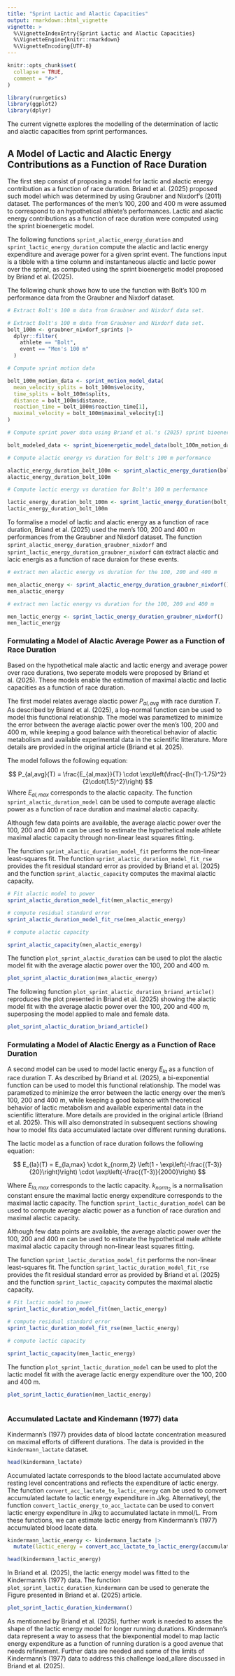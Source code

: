 ```yaml
---
title: "Sprint Lactic and Alactic Capacities"
output: rmarkdown::html_vignette
vignette: >
  %\VignetteIndexEntry{Sprint Lactic and Alactic Capacities}
  %\VignetteEngine{knitr::rmarkdown}
  %\VignetteEncoding{UTF-8}
---
```


```r
knitr::opts_chunk$set(
  collapse = TRUE,
  comment = "#>"
)
```

```r
library(runrgetics)
library(ggplot2)
library(dplyr)
```

The current vignette explores the modelling of the determination of lactic and alactic capacities from sprint performances. 

## A Model of Lactic and Alactic Energy Contributions as a Function of Race Duration

The first step consist of proposing a model for lactic and alactic energy contribution as a function of race duration. Briand et al. (2025) proposed such model which was determined by using Graubner and Nixdorf's (2011) dataset. The performances of the men's 100, 200 and 400 m were assumed to correspond to an hypothetical athlete's performances. Lactic and alactic energy contributions as a function of race duration were computed using the sprint bioenergetic model. 

The following functions `sprint_alactic_energy_duration` and `sprint_lactic_energy_duration` compute the alactic and lactic energy expenditure and average power for a given sprint event. The functions input is a tibble with a time column and instantaneous alactic and lactic power over the sprint, as computed using the sprint bioenergetic model proposed by Briand et al. (2025). 

The following chunk shows how to use the function with Bolt's 100 m performance data from the Graubner and Nixdorf dataset.

```r
# Extract Bolt's 100 m data from Graubner and Nixdorf data set.

# Extract Bolt's 100 m data from Graubner and Nixdorf data set.
bolt_100m <- graubner_nixdorf_sprints |>
  dplyr::filter(
    athlete == "Bolt",
    event == "Men's 100 m"
  )

# Compute sprint motion data

bolt_100m_motion_data <- sprint_motion_model_data(
  mean_velocity_splits = bolt_100m$velocity,
  time_splits = bolt_100m$splits,
  distance = bolt_100m$distance,
  reaction_time = bolt_100m$reaction_time[1],
  maximal_velocity = bolt_100m$maximal_velocity[1]
)

# Compute sprint power data using Briand et al.'s (2025) sprint bioenergetic model

bolt_modeled_data <- sprint_bioenergetic_model_data(bolt_100m_motion_data)

# Compute alactic energy vs duration for Bolt's 100 m performance

alactic_energy_duration_bolt_100m <- sprint_alactic_energy_duration(bolt_modeled_data)
alactic_energy_duration_bolt_100m

# Compute lactic energy vs duration for Bolt's 100 m performance

lactic_energy_duration_bolt_100m <- sprint_lactic_energy_duration(bolt_modeled_data)
lactic_energy_duration_bolt_100m
```

To formalise a model of lactic and alactic energy as a function of race duration, Briand et al. (2025) used the men's 100, 200 and 400 m performances from the Graubner and Nixdorf dataset. The function `sprint_alactic_energy_duration_graubner_nixdorf` and `sprint_lactic_energy_duration_graubner_nixdorf` can extract alactic and lacic energis as a function of race duraion for these events. 

```r
# extract men alactic energy vs duration for the 100, 200 and 400 m

men_alactic_energy <- sprint_alactic_energy_duration_graubner_nixdorf()
men_alactic_energy

# extract men lactic energy vs duration for the 100, 200 and 400 m

men_lactic_energy <- sprint_lactic_energy_duration_graubner_nixdorf()
men_lactic_energy
```

### Formulating a Model of Alactic Average Power as a Function of Race Duration

Based on the hypothetical male alactic and lactic energy and average power over race durations, two seperate models were proposed by Briand et al. (2025). These models enable the estimation of maximal alactic and lactic capacities as a function of race duration. 

The first model relates average alactic power $P_{al,avg}$ with race duration $T$. As described by Briand et al. (2025), a log-normal function can be used to model this functional relationship. The model was parametized to minimize the error between the average alactic power over the men's 100, 200 and 400 m, while keeping a good balance with theoretical behavior of alactic metabolism and available experimental data in the scientific litterature. More details are provided in the original article (Briand et al. 2025). 

The model follows the following equation: 

$$
P_{al,avg}(T) =  \frac{E_{al,max}}{T} \cdot \exp\left(\frac{-(ln(T)-1.75)^2}{2\cdot(1.5)^2}\right)
$$
Where $E_{al,max}$ corresponds to the alactic capacity. The function `sprint_alactic_duration_model` can be used to compute average alactic power as a function of race duration and maximal alactic capacity.

Although few data points are available, the average alactic power over the 100, 200 and 400 m can be used to estimate the hypothetical male athlete maximal alactic capacity through non-linear least squares fitting. 

The function `sprint_alactic_duration_model_fit` performs the non-linear least-squares fit. The function `sprint_alactic_duration_model_fit_rse` provides the fit residual standard error as provided by Briand et al. (2025) and the function `sprint_alactic_capacity` computes the maximal alactic capacity. 

```r
# Fit alactic model to power
sprint_alactic_duration_model_fit(men_alactic_energy)

# compute residual standard error
sprint_alactic_duration_model_fit_rse(men_alactic_energy)

# compute alactic capacity

sprint_alactic_capacity(men_alactic_energy)
```

The function `plot_sprint_alactic_duration` can be used to plot the alactic model fit with the average alactic power over the 100, 200 and 400 m.

```r

plot_sprint_alactic_duration(men_alactic_energy)

```

The following function `plot_sprint_alactic_duration_briand_article()` reproduces the plot presented in Briand et al. (2025) showing the alactic model fit with the average alactic power over the 100, 200 and 400 m, superposing the model applied to male and female data.

```r
plot_sprint_alactic_duration_briand_article()
```


### Formulating a Model of Alactic Energy as a Function of Race Duration

A second model can be used to model lactic energy $E_{la}$ as a function of race duration $T$. As described by Briand et al. (2025), a bi-exponential function can be used to model this functional relationship. The model was parametized to minimize the error between the lactic energy over the men's 100, 200 and 400 m, while keeping a good balance with theoretical behavior of lactic metabolism and available experimental data in the scientific litterature. More details are provided in the original article (Briand et al. 2025). This will also demonstrated in subsequent sections showing how to model fits data accumulated lactate over different running durations.

The lactic model as a function of race duration follows the following equation: 

$$
E_{la}(T) = E_{la,max} \cdot k_{norm,2} \left(1 - \exp\left(-\frac{(T-3)}{20}\right)\right) \cdot \exp\left(-\frac{(T-3)}{2000}\right)
$$

Where $E_{la,max}$ corresponds to the lactic capacity. $k_{norm_2}$ is a normalisation constant ensure the maximal lactic energy expenditure corresponds to the maximal lactic capacity. The function `sprint_lactic_duration_model` can be used to compute average alactic power as a function of race duration and maximal alactic capacity.

Although few data points are available, the average alactic power over the 100, 200 and 400 m can be used to estimate the hypothetical male athlete maximal alactic capacity through non-linear least squares fitting. 

The function `sprint_lactic_duration_model_fit` performs the non-linear least-squares fit. The function `sprint_lactic_duration_model_fit_rse` provides the fit residual standard error as provided by Briand et al. (2025) and the function `sprint_lactic_capacity` computes the maximal alactic capacity. 


```r
# Fit lactic model to power
sprint_lactic_duration_model_fit(men_lactic_energy)

# compute residual standard error
sprint_lactic_duration_model_fit_rse(men_lactic_energy)

# compute lactic capacity

sprint_lactic_capacity(men_lactic_energy)
```

The function `plot_sprint_lactic_duration_model` can be used to plot the lactic model fit with the average lactic energy expenditure over the 100, 200 and 400 m.


```r
plot_sprint_lactic_duration(men_lactic_energy)
                            
```


### Accumulated Lactate and Kindemann (1977) data

Kindermann's (1977) provides data of blood lactate concentration measured on maximal efforts of different durations. The data is provided in the `kindermann_lactate` dataset. 

```r
head(kindermann_lactate)
```

Accumulated lactate corresponds to the blood lactate accumulated above resting level concentrations and reflects the expenditure of lactic energy. The function `convert_acc_lactate_to_lactic_energy` can be used to convert accumulated lactate to lactic energy expenditure in J/kg. Alternativeyl, the function `convert_lactic_energy_to_acc_lactate` can be used to convert lactic energy expenditure in J/kg to accumulated lactate in mmol/L.
From these functions, we can estimate lactic energy from Kindermann's (1977) accumulated blood lacate data.

```r
kindermann_lactic_energy <- kindermann_lactate |> 
  mutate(lactic_energy = convert_acc_lactate_to_lactic_energy(accumulated_lactate))

head(kindermann_lactic_energy)
```

In Briand et al. (2025), the lactic energy model was fitted to the Kindermann's (1977) data. The function `plot_sprint_lactic_duration_kindermann` can be used to generate the Figure presented in Briand et al. (2025) article.

```r
plot_sprint_lactic_duration_kindermann()
```

As mentionned by Briand et al. (2025), further work is needed to asses the shape of the lactic energy model for longer running durations. Kindermann's data represent a way to assess that the biexponential model to map lactic energy expenditure as a function of running duration is a good avenue that needs refinement. Further data are needed and some of the limits of Kindermann's (1977) data to address this challenge load_allare discussed in Briand et al. (2025).

